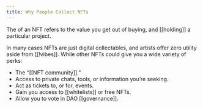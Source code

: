 ```yaml
---
title: Why People Collect NFTs
---
```


The <Nutshell children="utility" glossaryEntry="content/glossary/utility.mdx" /> of an NFT refers to the value you get out of buying, and \[\[holding]] a particular project.

In many cases NFTs are just digital collectables, and artists offer zero utility aside from \[\[!vibes]]. While other NFTs could give you a wide variety of perks:

* The “\[\[NFT community]].”
* Access to private chats, tools, or information you’re seeking.
* Act as tickets to, or for, events.
* Gain you access to \[\[whitelists]] or free NFTs.
* Allow you to vote  in DAO \[\[governance]].

